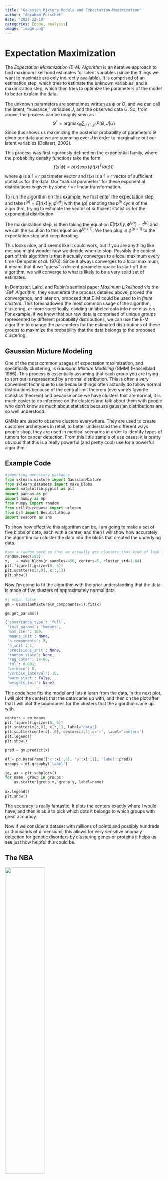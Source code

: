 ```yaml
---
title: "Gaussian Mixture Models and Expectation-Maximization"
author: "Abraham Porschet"
date: "2023-12-10"
categories: [code, analysis]
image: "image.png"
---
```


# Expectation Maximization

The *Expectation Maximization (E-M) Algorithm* is an iterative approach to find maximum likelihood estimates for latent variables (since the things we want to maximize are only indirectly available). It is comprised of an estimation step, which tries to estimate the unknown variables, and a maximization step, which then tries to optimize the parameters of the model to better explain the data.

The unknown parameters are sometimes written as $\phi$ or $\Theta$, and we can call the latent, "nuisance," variables $J$, and the observed data $U$. So, from above, the process can be roughly seen as 
$$ \Theta^* = \operatorname*{argmax}_{\Theta} \sum_{J\in\mathcal{J}^n} P(\Theta, J|U) $$ 
Since this shows us maximizing the posterior probability of parameters $\Theta$ given our data and we are summing over $J$ in order to marginalize out our latent variables (Dellaert, 2002).

This process was first rigorously defined on the exponential family, where the probability density functions take the form 
$$ f(x|\phi) = b(x)\exp(\phi t(x)^T/a(\phi))$$

where $\phi$ is a $1\times r$ parameter vector and $t(x)$ is a $1\times r$ vector of sufficient statistics for the data. Our "natural parameter" for these exponential distributions is given by some $r\times r$ linear transformation. 

To run the \textbf{E-M} algorithm on this example, we first enter the expectation step, and take $t^{(p)}=E[t(x)|y,\phi^{(p)}]$  with the $(p)$ denoting the $p^{th}$ cycle of the algorithm, trying to estimate the vector of sufficient statistics for the exponential distribution. 

The maximization step, is then taking the equation $E[t(x)|y,\phi^{(p)}]=t^{(p)}$ and we call the solution to this equation $\phi^{(p+1)}$. We then plug in $\phi^{(p+1)}$ to the expectation step and keep iterating. 

This looks nice, and seems like it could work, but if you are anything like me, you might wonder how we decide when to stop. Possibly the coolest part of this algorithm is that it actually converges to a local maximum every time (Dempster *et al.* 1976). Since it always converges to a local maximum, it means that if we "guess" a decent parameter space to start off the algorithm, we will converge to what is likely to be a very solid set of estimates.

In Dempster, Laird, and Rubin's seminal paper *Maximum Likelihood via the 'EM' Algorithm*, they enumerate the process detailed above, proved the convergence, and later on, proposed that E-M could be used to in *finite clusters*. This foreshadowed the most common usage of the algorithm, clustering, or more specifically, dividing unlabeled data into nice clusters. For example, if we know that our raw data is comprised of unique groups represented by different probability distributions, we can use the E-M algorithm to change the parameters for the estimated distributions of these groups to maximize the probability that the data belongs to the proposed clustering.

## Gaussian Mixture Modeling

One of the most common usages of expectation maximization, and specifically clustering, is *Gaussian Mixture Modeling* (GMM) (Hasselblad 1966). This process is essentially assuming that each group you are trying to sort out is represented by a normal distribution. This is often a very convenient technique to use because things often actually do follow normal distributions because of the central limit theorem (everyone's favorite statistics theorem) and because once we have clusters that are normal, it is much easier to do inference on the clusters and talk about them with people who don't know as much about statistics because gaussian distributions are so well understood.

GMMs are used to observe clusters everywhere. They are used to create customer archetypes in retail, to better understand the different ways people shop, they are used in medical scenarios in order to identify types of tumors for cancer detection. From this little sample of use cases, it is pretty obvious that this is a really powerful (and pretty cool) use for a powerful algorithm.

## Example Code
```python
#importing necessary packages
from sklearn.mixture import GaussianMixture
from sklearn.datasets import make_blobs
import matplotlib.pyplot as plt 
import pandas as pd 
import numpy as np
from numpy import random
from urllib.request import urlopen
from bs4 import BeautifulSoup
import seaborn as sns 
```

To show how effective this algorithm can be, I am going to make a set of five blobs of data, each with a center, and then I will show how accurately the algorithm can cluster the data into the blobs that created the underlying data.

```python
#set a random seed so that we actually get clusters that kind of look like separate clusters
random.seed(195)
x, _ = make_blobs(n_samples=450, centers=5, cluster_std=1.84)
plt.figure(figsize=(8, 6))
plt.scatter(x[:,0], x[:,1])
plt.show() 
```

Now I'm going to fit the algorithm with the prior understanding that the data is made of five clusters of approximately normal data.

```python
#| echo: false
gm = GaussianMixture(n_components=5).fit(x)

gm.get_params() 

{'covariance_type': 'full',
 'init_params': 'kmeans',
 'max_iter': 100,
 'means_init': None,
 'n_components': 5,
 'n_init': 1,
 'precisions_init': None,
 'random_state': None,
 'reg_covar': 1e-06,
 'tol': 0.001,
 'verbose': 0,
 'verbose_interval': 10,
 'warm_start': False,
 'weights_init': None} 
```

This code here fits the model and lets it learn from the data, in the next plot, I will plot the centers that the data came up with, and then on the plot after that I will plot the boundaries for the clusters that the algorithm came up with.

```python
centers = gm.means_
plt.figure(figsize=(8, 6))
plt.scatter(x[:,0], x[:,1], label="data")
plt.scatter(centers[:,0], centers[:,1],c='r', label="centers")
plt.legend()
plt.show() 

```
```python
pred = gm.predict(x)

df = pd.DataFrame({'x':x[:,0], 'y':x[:,1], 'label':pred})
groups = df.groupby('label')

ig, ax = plt.subplots()
for name, group in groups:
    ax.scatter(group.x, group.y, label=name)

ax.legend()
plt.show() 
```

The accuracy is really fantastic. It plots the centers exactly where I would have, and then is able to pick which dots it belongs to which groups with great accuracy. 

Now if we consider a dataset with millions of points and possibly hundreds or thousands of dimensions, this allows for very sensitive anomaly detection for genetic disorders by clustering genes or proteins it helps us see just how helpful this could be.

## The NBA

![](nbaPic.jpeg){width="50%"}

Basketball as a sport is changing. Players like Stephen Curry have changed perceptions around what a point guard is supposed to do, Nikola Jokic is reinventing the center position, and some teams are playing with centers who are shorter than 6'5. Another even bigger change is the advent of extremely tall players playing seemingly positionless basketball, the trend started by players such as Kevin Durant and Kristaps Porzingis, and continued by younger players like Chet Holmgren and Victor Wembanyama.

People are playing basketball differently. To effectively understand the game, the old labels of point guard, shooting guard, center, power forward, and small forward don't seem to suffice, which means that we want to find new labels for positions in order to regroup players.

This seems to be a problem uniquely well suited to clustering. I plan on looking at a few things, how the clusters of players in the modern NBA compare to the positions that players are assigned to. Secondly, I am curious if the NBA has become more specialized, i.e. if there are more than five positions, and players are acquired and used for more specific purposes than in the past. To answer these questions, even just a little bit, I plan on clustering players from the 2022 season (stats acquired from Basketball Reference) and answering my first question using that data and model, and then taking in data from the 1986 season (that was fun and long enough ago to measure change) and looking at the difference in number of clusters for those seasons.

```python
# | output: false
year = 2022
url = 'https://www.basketball-reference.com/leagues/NBA_2022_per_game.html'
html = urlopen(url)
org_html = BeautifulSoup(html)
#this reads in data from an html file from basketball reference. I took this code from the documentation of an api for basketball data but I didn't like their functionality and so I just altered their source code to get my own thing :) the api was nba_api on PyPI

org_html.findAll('tr', limit=2) #this should get me the columns from the website.
headers = [th.getText() for th in org_html.findAll('tr', limit=2)[0].findAll('th')]
headers = headers[1:]
headers
```

```python
# | output: false
#now we want to turn this mess of text we ripped from html into a dataframe (thumbs up emoji)

rows = org_html.findAll('tr')[1:]
player_stats = [[td.getText() for td in rows[i].findAll('td')]
            for i in range(len(rows))]
data = pd.DataFrame(player_stats, columns = headers)
data.head() #YAYYYYY
data.tail()
```
There are a few instances of the same player showing multiple times in the dataframe since people were traded and played for different teams throughout the season, so I took the averages of all of their values to create a set of stats for the season for them.


```python
data=data.drop(columns=['Pos', 'Age', 'Tm', 'G', 'GS'], axis=1)
```
```python
#| echo: false
#| output: false
rep = data.Player.value_counts() ## Here is the list of such players
rep
pl = np.where([rep > 1])[1]
pl
grp = data.groupby(["Player"])          ## Grouping the same datapoints together. 
grp = grp.mean()  
```

So now that we have this data, I will take all of the features besides position, age, team, games played, and games started and will use them to create clusters so we can start to draw some conclusions. We should feel pretty good about modeling the clusters as gaussian since there are over eight hundred players that played in 2022 which means we should feel alright about assuming normality across each predictor.

```python
#| echo: false
#| output: false
X = data.copy(deep=True)
X = X.drop("Player", axis = 1)
```

```python
#| echo: false
#| output: false
X.replace('', np.nan, inplace=True)
# Drop rows with NaN values
X.dropna(inplace=True)
```

```python
n_components = np.arange(1, 50)
models = [GaussianMixture(n, covariance_type='full', random_state=0).fit(X)
          for n in n_components]

plt.plot(n_components, [m.bic(X) for m in models], label='BIC')
plt.plot(n_components, [m.aic(X) for m in models], label='AIC')
plt.legend(loc='best')
plt.xlabel('n_components');
```

This code here, uses metrics *Bayesian Information Criterion*(BIC) and *Aikake Information Criterion*(AIC), to see which number of clusters would best tell us about the data. The lower the value the better. Both of the metrics are based on the likelihood function for the potential mixture models and the main difference between them is that BIC punishes models with more parameters more than AIC, as we can see from the plot, since the BIC is minimized between 4 and 5 and AIC continues to decrease as the number of components reaches 50. 
```python
model = GaussianMixture(n_components= 5, random_state=0).fit(X)
```
